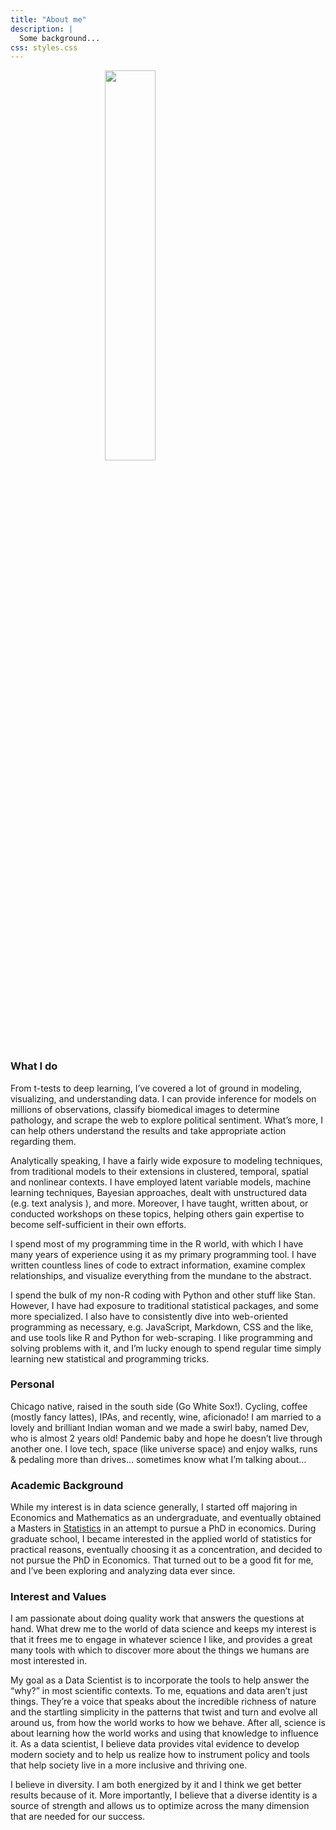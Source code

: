 ```yaml
---
title: "About me"
description: |
  Some background...
css: styles.css
---
```




<img src="img/adrian_dev.jpeg" style="display:block; margin: 0 auto; width: 40%">


### What I do

From t-tests to deep learning, I've covered a lot of ground in modeling, visualizing, and understanding data.  I can provide inference for models on millions of observations, classify biomedical images to determine pathology, and scrape the web to explore political sentiment. What's more, I can help others understand the results and take appropriate action regarding them. 

Analytically speaking, I have a fairly wide exposure to modeling techniques, from traditional models to their extensions in clustered, temporal, spatial and nonlinear contexts. I have employed latent variable models, machine learning techniques, Bayesian approaches, dealt with unstructured data (e.g. text analysis ), and more.  Moreover, I have taught, written about, or conducted workshops on these topics, helping others gain expertise to become self-sufficient in their own efforts.

I spend most of my programming time in the <span itemscope itemtype ="https://schema.org/ComputerLanguage">R</span> world, with which I have many years of experience using it as my primary programming tool. I have written countless lines of code to extract information, examine complex relationships, and visualize everything from the mundane to the abstract. 


I spend the bulk of my non-R coding with <span itemscope itemtype ="https://schema.org/ComputerLanguage">Python</span> and other stuff like <span itemscope itemtype ="https://schema.org/ComputerLanguage">Stan</span>. However, I have had exposure to traditional statistical packages, and some more specialized. I also have to consistently dive into web-oriented programming as necessary, e.g. JavaScript, Markdown, CSS and the like, and use tools like R and Python for web-scraping. I like programming and solving problems with it, and I'm lucky enough to spend regular time simply learning new statistical and programming tricks.




### Personal


Chicago native, raised in the south side (Go White Sox!). Cycling, coffee (mostly fancy lattes), IPAs, and recently, wine, aficionado! I am married to a lovely and brilliant Indian woman and we made a swirl baby, named Dev, who is almost 2 years old! Pandemic baby and hope he doesn't live through another one.  I love tech, space (like universe space) and enjoy walks, runs & pedaling more than drives... sometimes know what I'm talking about...


### Academic Background

<span itemprop="description">
While my interest is in data science generally, I started off majoring in Economics and Mathematics as an undergraduate, and eventually obtained a Masters in [Statistics](https://www.math.umass.edu/) in an attempt to pursue a PhD in economics. During graduate school, I became interested in the applied world of statistics for practical reasons, eventually choosing it as a concentration, and decided to not pursue the PhD in Economics. That turned out to be a good fit for me, and I've been exploring and analyzing data ever since.
</span>


### Interest and Values

I am passionate about doing quality work that answers the questions at hand. What drew me to the world of data science and keeps my interest is that it frees me to engage in whatever science I like, and provides a great many tools with which to discover more about the things we humans are most interested in.

My goal as a Data Scientist is to incorporate the tools to help answer the “why?” in most scientific contexts. To me, equations and data aren’t just things. They’re a voice that speaks about the incredible richness of nature and the startling simplicity in the patterns that twist and turn and evolve all around us, from how the world works to how we behave. After all, science is about learning how the world works and using that knowledge to influence it. As a data scientist, I believe data provides vital evidence to develop modern society and to help us realize how to instrument policy and tools that help society live in a more inclusive and thriving one.

I believe in diversity. I am both energized by it and I think we get better results because of it. More importantly, I believe that a diverse identity is a source of strength and allows us to optimize across the many dimension that are needed for our success.
